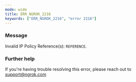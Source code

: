 ```yaml
---
mode: wide
title: ERR_NGROK_2216
keywords: ["ERR_NGROK_2216", "error 2216"]
---
```


### Message

Invalid IP Policy Reference(s): `REFERENCE`.

### Further help

If you're having trouble resolving this error, please reach out to [support@ngrok.com](mailto:support@ngrok.com?subject=Help%20with%20ERR_NGROK_2216)
